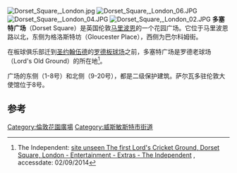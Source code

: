 [[File:Dorset_Square,_London.jpg|thumbnail]]
[[File:Dorset_Square,_London_06.JPG|thumb]]
[[File:Dorset_Square,_London_04.JPG|thumb]]
[[File:Dorset_Square,_London_02.JPG|thumb]]
'''多塞特广场'''（Dorset Square）是英国伦敦[[马里波恩|马里波恩]]的一个花园广场。它位于马里波恩路以北，东侧为格洛斯特坊（Gloucester Place），西侧为巴尔科姆街。

在板球俱乐部迁到[[圣约翰伍德|圣约翰伍德]]的[[罗德板球场|罗德板球场]]之前，多塞特广场是罗德老球场（Lord's Old Ground）的所在地<ref name=Independent>The Independent: [http://www.independent.co.uk/extras/entertainment/site-unseen-the-first-lords-cricket-ground-dorset-square-london-1339080.html site unseen The first Lord's Cricket Ground, Dorset Square, London - Entertainment - Extras - The Independent] {{Wayback|url=http://www.independent.co.uk/extras/entertainment/site-unseen-the-first-lords-cricket-ground-dorset-square-london-1339080.html |date=20150925032430 }}, accessdate: 02/09/2014</ref>。

广场的东侧（1-8号）和北侧（9-20号），都是二级保护建筑。萨尔瓦多驻伦敦大使馆位于8号。

==参考==
{{Reflist}}
{{coord|51.5228|-0.1610|type:landmark_region:GB|display=title}}
[[Category:倫敦花園廣場|Category:倫敦花園廣場]]
[[Category:威斯敏斯特市街道|Category:威斯敏斯特市街道]]